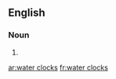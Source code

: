 ==English==

===Noun===
{{head|en|plural|head=[[water]] [[clock]]s}}

# {{plural of|water clock|lang=en|nocat=1}}

[[ar:water clocks]]
[[fr:water clocks]]